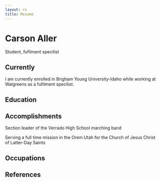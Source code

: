 ```yaml
---
layout: cv
title: Resume
---
```

# Carson Aller
Student, fufilment specilist 

## Currently

I am currently enrolled in Brigham Young University-Idaho while working at Walgreens 
as a fufilment specilist. 


## Education
<!--
2016-2019
Verrado High School
Verrado, AZ
-->
<!--
2020-2020
Fishers High School
Fishers,IN
-->
<!--
2020-
Brigham Young University-Idaho
Rexburg,ID
-->




## Accomplishments
Section leader of the Verrado High School marching band

Serving a full time mission in the Orem Utah for the Church of Jesus Christ of Latter-Day Saints


## Occupations
<!--
2020-
Student- Brigham Young University-Idaho
-->
<!--
2022 Sept - Dec
Custodian- Brigham Young University-Idaho
-->

<!--
2025 May - Dec
Fufilment Specilist- Walgreens
-->


## References 
<!--
Caleb Peterson 986-208-6515
-->
<!--
Terry Scribner 891-735-2354
-->
<!--
Carson Bosley 923-082-8234
-->
<!--
Jake Barney 843-930-2081
-->

<!-- ### Footer

Last updated: May 2013 -->